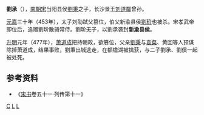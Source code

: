 '''劉承'''（{{bd|5世紀||477年||catIdx=L}}），[[南朝宋|南朝宋]]当阳县侯[[劉秉|劉秉]]之子，长沙景王[[刘道鄰|刘道鄰]]曾孙。

[[元嘉_(刘宋)|元嘉]]三十年（453年），太子刘劭弑父篡位，伯父新渝县侯[[劉玠|劉玠]]也被杀。宋孝武帝即位后，追赠劉玠散骑常侍。劉玠无子，以劉承袭封'''新渝县侯'''。

[[昇明|升明]]元年（477年），[[萧道成|萧道成]]把持朝政，欲篡位，父亲[[劉秉|劉秉]]与[[袁粲|袁粲]]、黄回等人预谋除掉萧道成，结果事败，劉秉出城逃走，在额檐湖被擒获，与二子劉承、劉俣一起被处死。

==参考资料==
*《[[宋书|宋书]]卷五十一·列传第十一》

[[Category:刘宋宗室|C]]
[[Category:刘宋县侯|L]]
[[Category:刘宋被处决者|L]]